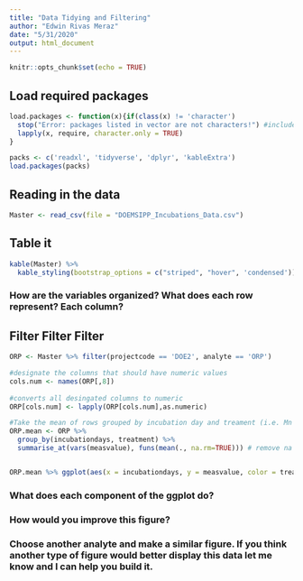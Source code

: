 ```yaml
---
title: "Data Tidying and Filtering"
author: "Edwin Rivas Meraz"
date: "5/31/2020"
output: html_document
---
```


```r
knitr::opts_chunk$set(echo = TRUE)
```

## Load required packages
```r

load.packages <- function(x){if(class(x) != 'character') 
  stop("Error: packages listed in vector are not characters!") #includes a sanity check 
  lapply(x, require, character.only = TRUE)
}

packs <- c('readxl', 'tidyverse', 'dplyr', 'kableExtra')
load.packages(packs)
```


## Reading in the data
```r
Master <- read_csv(file = "DOEMSIPP_Incubations_Data.csv")
```

## Table it
```r

kable(Master) %>%
  kable_styling(bootstrap_options = c("striped", "hover", 'condensed'))

```

### How are the variables organized? What does each row represent? Each column?

## Filter Filter Filter
```r
ORP <- Master %>% filter(projectcode == 'DOE2', analyte == 'ORP')

#designate the columns that should have numeric values
cols.num <- names(ORP[,8])
  
#converts all desingated columns to numeric
ORP[cols.num] <- lapply(ORP[cols.num],as.numeric)

#Take the mean of rows grouped by incubation day and treament (i.e. Mn 3d)
ORP.mean <- ORP %>%
  group_by(incubationdays, treatment) %>%
  summarise_at(vars(measvalue), funs(mean(., na.rm=TRUE))) # remove na values


ORP.mean %>% ggplot(aes(x = incubationdays, y = measvalue, color = treatment)) + geom_point() + facet_wrap(~treatment) + geom_path() + ggtitle('ORP') + theme_classic()

```

### What does each component of the ggplot do?

### How would you improve this figure?

### Choose another analyte and make a similar figure. If you think another type of figure would better display this data let me know and I can help you build it.
